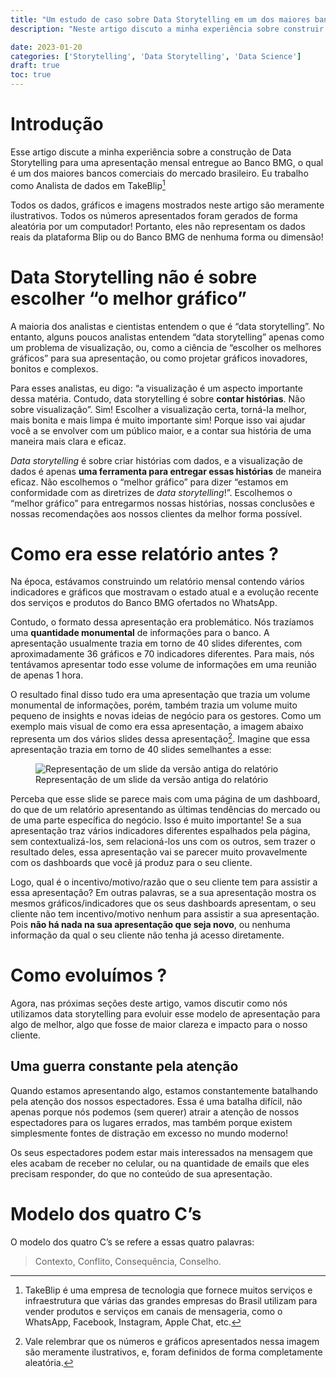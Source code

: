 ```yaml
---
title: "Um estudo de caso sobre Data Storytelling em um dos maiores bancos brasileiros"
description: "Neste artigo discuto a minha experiência sobre construir e melhorar o Data Storytelling de minhas apresentações para um dos maiores bancos do mercado financeiro brasileiro."

date: 2023-01-20
categories: ['Storytelling', 'Data Storytelling', 'Data Science']
draft: true
toc: true
---
```


# Introdução

Esse artigo discute a minha experiência sobre a construção de Data Storytelling para uma apresentação mensal entregue ao Banco BMG, o qual é um dos maiores bancos comerciais do mercado brasileiro. Eu trabalho como Analista de dados em TakeBlip[^footnote1]

[^footnote1]: TakeBlip é uma empresa de tecnologia que fornece muitos serviços e infraestrutura que várias das grandes empresas do Brasil utilizam para vender produtos e serviços em canais de mensageria, como o WhatsApp, Facebook, Instagram, Apple Chat, etc.

::: {.callout-important}
Todos os dados, gráficos e imagens mostrados neste artigo são meramente ilustrativos. Todos os números apresentados foram gerados de forma aleatória por um computador! Portanto, eles não representam os dados reais da plataforma Blip ou do Banco BMG de nenhuma forma ou dimensão!
:::

# Data Storytelling não é sobre escolher "o melhor gráfico"

A maioria dos analistas e cientistas entendem o que é "data storytelling". No entanto, alguns poucos analistas entendem "data storytelling" apenas como um problema de visualização, ou, como a ciência de "escolher os melhores gráficos" para sua apresentação, ou como projetar gráficos inovadores, bonitos e complexos.

Para esses analistas, eu digo: "a visualização é um aspecto importante dessa matéria. Contudo, data storytelling é sobre **contar histórias**. Não sobre visualização". Sim! Escolher a visualização certa, torná-la melhor, mais bonita e mais limpa é muito importante sim! Porque isso vai ajudar você a se envolver com um público maior, e a contar sua história de uma maneira mais clara e eficaz.

*Data storytelling* é sobre criar histórias com dados, e a visualização de dados é apenas **uma ferramenta para entregar essas histórias** de maneira eficaz. Não escolhemos o "melhor gráfico" para dizer "estamos em conformidade com as diretrizes de *data storytelling*!". Escolhemos o "melhor gráfico" para entregarmos nossas histórias, nossas conclusões e nossas recomendações aos nossos clientes da melhor forma possível.

# Como era esse relatório antes ?

Na época, estávamos construindo um relatório mensal contendo vários indicadores e gráficos que mostravam o estado atual e a evolução recente dos serviços e produtos do Banco BMG ofertados no WhatsApp.

Contudo, o formato dessa apresentação era problemático. Nós trazíamos uma **quantidade monumental** de informações para o banco. A apresentação usualmente trazia em torno de 40 slides diferentes, com aproximadamente 36 gráficos e 70 indicadores diferentes. Para mais, nós tentávamos apresentar todo esse volume de informações em uma reunião de apenas 1 hora.

O resultado final disso tudo era uma apresentação que trazia um volume monumental de informações, porém, também trazia um volume muito pequeno de insights e novas ideias de negócio para os gestores. Como um exemplo mais visual de como era essa apresentação, a imagem abaixo representa um dos vários slides dessa apresentação^[Vale relembrar que os números e gráficos apresentados nessa imagem são meramente ilustrativos, e, foram definidos de forma completamente aleatória.]. Imagine que essa apresentação trazia em torno de 40 slides semelhantes a esse:

![Representação de um slide da versão antiga do relatório](./../print-report1.png)

Perceba que esse slide se parece mais com uma página de um dashboard, do que de um relatório apresentando as últimas tendências do mercado ou de uma parte específica do negócio. Isso é muito importante! Se a sua apresentação traz vários indicadores diferentes espalhados pela página, sem contextualizá-los, sem relacioná-los uns com os outros, sem trazer o resultado deles, essa apresentação vai se parecer muito provavelmente com os dashboards que você já produz para o seu cliente.

Logo, qual é o incentivo/motivo/razão que o seu cliente tem para assistir a essa apresentação? Em outras palavras, se a sua apresentação mostra os mesmos gráficos/indicadores que os seus dashboards apresentam, o seu cliente não tem incentivo/motivo nenhum para assistir a sua apresentação. Pois **não há nada na sua apresentação que seja novo**, ou nenhuma informação da qual o seu cliente não tenha já acesso diretamente.

# Como evoluímos ?

Agora, nas próximas seções deste artigo, vamos discutir como nós utilizamos data storytelling para evoluir esse modelo de apresentação para algo de melhor, algo que fosse de maior clareza e impacto para o nosso cliente.

## Uma guerra constante pela atenção

Quando estamos apresentando algo, estamos constantemente batalhando pela atenção dos nossos espectadores. Essa é uma batalha difícil, não apenas porque nós podemos (sem querer) atrair a atenção de nossos espectadores para os lugares errados, mas também porque existem simplesmente fontes de distração em excesso no mundo moderno!

Os seus espectadores podem estar mais interessados na mensagem que eles acabam de receber no celular, ou na quantidade de emails que eles precisam responder, do que no conteúdo de sua apresentação. 


# Modelo dos quatro C's

O modelo dos quatro C's se refere a essas quatro palavras:

> Contexto, Conflito, Consequência, Conselho.
